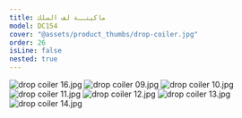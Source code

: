 ```yaml
---
title: ماكينــة لف السلك
model: DC154
cover: "@assets/product_thumbs/drop-coiler.jpg"
order: 26
isLine: false
nested: true
---
```



<ProductTabs />

![drop coiler 16.jpg](@assets/article_images/drop-coiler/drop-coiler-16.jpg)
![drop coiler 09.jpg](@assets/article_images/drop-coiler/drop-coiler-09.jpg)
![drop coiler 10.jpg](@assets/article_images/drop-coiler/drop-coiler-10.jpg)
![drop coiler 11.jpg](@assets/article_images/drop-coiler/drop-coiler-11.jpg)
![drop coiler 12.jpg](@assets/article_images/drop-coiler/drop-coiler-12.jpg)
![drop coiler 13.jpg](@assets/article_images/drop-coiler/drop-coiler-13.jpg)
![drop coiler 14.jpg](@assets/article_images/drop-coiler/drop-coiler-14.jpg)
